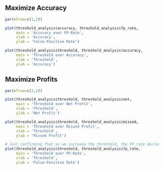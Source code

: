 ## Maximize Accuracy

```r
par(mfrow=c(1,2))

plot(threshold_analysis$accuracy, threshold_analysis$fp_rate,
     main = 'Accuracy over FP-Rate',
     xlab = 'Accuracy',
     ylab = 'False-Positive Rate')

plot(threshold_analysis$threshold, threshold_analysis$accuracy,
     main = 'Threshold over Accuracy',
     xlab = 'Threshold',
     ylab = 'Accuracy')
```

## Maximize Profits
```r
par(mfrow=c(2,2))

plot(threshold_analysis$threshold, threshold_analysis$net,
     main = 'Threshold over Net Profit',
     xlab = 'Threshold',
     ylab = 'Net Profit')

plot(threshold_analysis$threshold, threshold_analysis$missed,
     main = 'Threshold over Missed Profit',
     xlab = 'Threshold',
     ylab = 'Missed Profit')

# Just confirming that as we increase the threshold, the FP rate decreases ( ROC curve depicts this )
plot(threshold_analysis$threshold, threshold_analysis$fp_rate,
     main = 'Threshold over FP-Rate',
     xlab = 'Threshold',
     ylab = 'False-Positive Rate')
```